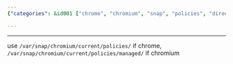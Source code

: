 ```yaml
---
{"categories": &id001 ["chrome", "chromium", "snap", "policies", "directories", "modification", "management"], "category": "Chromium Policies", "date": "2023-12-01 11:37:37", "description": "This article provides a step-by-step guide on how to modify Chrome and Chromium policies from the Snap Store by accessing specific directories: &grave;/var/snap/chromium/current/policies/&grave; for Chrome and &grave;/var/snap/chromium/current/policies/managed/&grave; for Chromium.", "tags": *id001, "title": "Modify chrome/chromium policies from snap store"}

---
```


------
use `/var/snap/chromium/current/policies/` if chrome, `/var/snap/chromium/current/policies/managed/` if chromium

